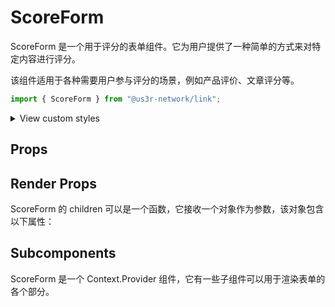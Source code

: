 

<Meta of={ScoreFormStories} />

# ScoreForm

ScoreForm 是一个用于评分的表单组件。它为用户提供了一种简单的方式来对特定内容进行评分。

该组件适用于各种需要用户参与评分的场景，例如产品评价、文章评分等。

```jsx
import { ScoreForm } from "@us3r-network/link";
```

<Canvas />

<p>
  <details>
    <summary>View custom styles</summary>
    <Source code={StyleCode} />
  </details>
</p>

## Props

<Controls />

## Render Props

ScoreForm 的 children 可以是一个函数，它接收一个对象作为参数，该对象包含以下属性：

## Subcomponents

ScoreForm 是一个 Context.Provider 组件，它有一些子组件可以用于渲染表单的各个部分。
